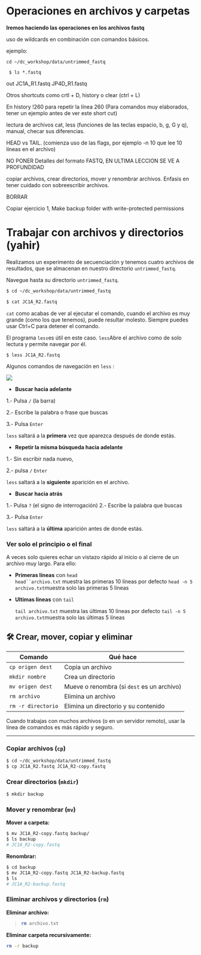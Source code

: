# Operaciones en archivos y carpetas

**Iremos haciendo las operaciones en los archivos fastq**

uso de wildcards en combinación con comandos básicos.

ejemplo:

```         
cd ~/dc_workshop/data/untrimmed_fastq
```

```         
 $ ls *.fastq
```

out JC1A_R1.fastq JP4D_R1.fastq

Otros shortcuts como crtl + D, history o clear (ctrl + L)

En history !260 para repetir la línea 260 (Para comandos muy elaborados, tener un ejemplo antes de ver este short cut)

lectura de archivos cat, less (funciones de las teclas espacio, b, g, G y q), manual, checar sus diferencias.

HEAD vs TAIL. (comienza uso de las flags, por ejemplo -n 10 que lee 10 líneas en el archivo)

NO PONER Detalles del formato FASTQ, EN ULTIMA LECCION SE VE A PROFUNDIDAD

copiar archivos, crear directorios, mover y renombrar archivos. Enfasis en tener cuidado con sobreescribir archivos.

BORRAR

Copiar ejercicio 1, Make backup folder with write-protected permissions

# **Trabajar con archivos y directorios (yahir)**

Realizamos un experimento de secuenciación y tenemos cuatro archivos de resultados, que se almacenan en nuestro directorio `untrimmed_fastq`.

Navegue hasta su directorio `untrimmed_fastq`.

``` bash
$ cd ~/dc_workshop/data/untrimmed_fastq
```

``` bash
$ cat JC1A_R2.fastq
```

`cat` como acabas de ver al ejecutar el comando, cuando el archivo es muy grande (como los que tenemos), puede resultar molesto. Siempre puedes usar Ctrl+C para detener el comando.

El programa `less`es útil en este caso. `less`Abre el archivo como de solo lectura y permite navegar por él.

```         
$ less JC1A_R2.fastq
```

Algunos comandos de navegación en `less` :

![](images/clipboard-1422608726.png)

-   **Buscar hacia adelante**

1.- Pulsa `/` (la barra)

2.- Escribe la palabra o frase que buscas

3.- Pulsa `Enter`

`less` saltará a la **primera** vez que aparezca después de donde estás.

-   **Repetir la misma búsqueda hacia adelante**

1.- Sin escribir nada nuevo,

2.- pulsa `/` `Enter`

`less` saltará a la **siguiente** aparición en el archivo.

-   **Buscar hacia atrás**

1.- Pulsa `?` (el signo de interrogación) 2.- Escribe la palabra que buscas

3.- Pulsa `Enter`

`less` saltará a la **última** aparición antes de donde estás.

### Ver solo el principio o el final

A veces solo quieres echar un vistazo rápido al inicio o al cierre de un archivo muy largo. Para ello:

-   **Primeras líneas** con `head`\
    ``` head``archivo.txt ``` muestra las primeras 10 líneas por defecto `head -n 5 archivo.txt`muestra solo las primeras 5 líneas

-   **Ultimas líneas** con `tail`

    `tail archivo.txt` muestra las últimas 10 líneas por defecto `tail -n 5 archivo.txt`muestra solo las últimas 5 líneas

## 🛠️ **Crear, mover, copiar y eliminar**

| Comando            | Qué hace                                   |
|--------------------|--------------------------------------------|
| `cp origen dest`   | Copia un archivo                           |
| `mkdir nombre`     | Crea un directorio                         |
| `mv origen dest`   | Mueve o renombra (si `dest` es un archivo) |
| `rm archivo`       | Elimina un archivo                         |
| `rm -r directorio` | Elimina un directorio y su contenido       |

Cuando trabajas con muchos archivos (o en un servidor remoto), usar la línea de comandos es más rápido y seguro.

------------------------------------------------------------------------

### Copiar archivos (`cp`)

``` bash
$ cd ~/dc_workshop/data/untrimmed_fastq
$ cp JC1A_R2.fastq JC1A_R2-copy.fastq
```

### Crear directorios (`mkdir`)

``` bash
$ mkdir backup
```

### Mover y renombrar (`mv`)

**Mover a carpeta:**

``` bash
$ mv JC1A_R2-copy.fastq backup/
$ ls backup
# JC1A_R2-copy.fastq
```

**Renombrar:**

``` bash
$ cd backup
$ mv JC1A_R2-copy.fastq JC1A_R2-backup.fastq
$ ls
# JC1A_R2-backup.fastq
```

### Eliminar archivos y directorios (`rm`)

**Eliminar archivo:**

> ``` bash
> rm archivo.txt
> ```

**Eliminar carpeta recursivamente:**

``` bash
rm -r backup
```
